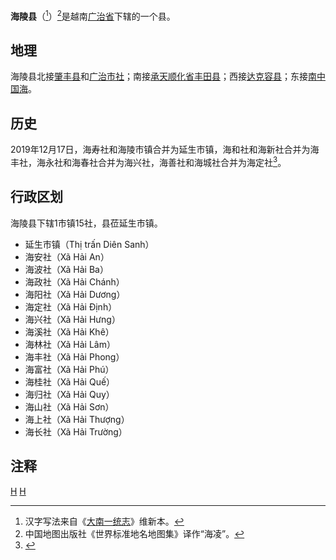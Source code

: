 {{Infobox Settlement
|name                   = 海陵县
|settlement_type        = 县
|official_name          = 
|other_name             = 
|native_name            = {{lang|vi|Huyện Hải Lăng}}
|nickname               = 
|motto                  = 
|image_skyline          = 
|imagesize              = 
|image_caption          = 
|image_flag             = 
|flag_size              = 
|image_seal             = 
|seal_size              = 
|image_shield           = 
|shield_size            = 
|image_blank_emblem     = 
|blank_emblem_size      = 
|image_map              = {{Infobox mapframe|frame-width=250|zoom=10}}
|mapsize                = 
|map_caption            = 
|image_map1             = 
|mapsize1               = 
|map_caption1           = 
|pushpin_map            = Vietnam
|pushpin_label_position = bottom
|pushpin_map_caption    = 
|pushpin_map1           = 
|pushpin_label_position1= 
|pushpin_map_caption1   = 
|subdivision_type       = 国家
|subdivision_name       = {{flag|Vietnam}}
|subdivision_type1      = [[越南行政区划|省]]
|subdivision_name1      = [[广治省|广治省]]
|subdivision_type2      = 行政区划
|subdivision_name2      = 1市镇15社
|subdivision_type3      = 
|subdivision_name3      = 
|seat_type              = 县莅
|seat                   = {{link-vi|延生市镇|Diên Sanh}}
|government_type        = 
|leader_title           = 
|leader_name            = 
|leader_title1          = 
|leader_name1           = 
|established_title      = 
|established_date       = 
|area_magnitude         = 
|unit_pref              = 
|area_footnotes         = 
|area_total_km2         = 423.68
|area_land_km2          = 
|area_water_km2         = 
|area_water_percent     = 
|area_urban_km2         = 
|area_metro_km2         = 
|population_as_of       = 2019年
|population_footnotes   = 
|population_note        = 
|population_total       = 79533
|population_density_km2 = auto
|population_metro             = 
|population_density_metro_km2 = 
|population_urban             = 
|population_density_urban_km2 = 
|timezone               = [[越南标准时间|越南标准时间]]
|utc_offset             = +7
|elevation_footnotes    = 
|elevation_m            = 
|coor_type              = 
|coordinates            = 
|postal_code_type       = 
|postal_code            = 
|area_code              = 
|website                = [http://hailang.quangtri.gov.vn 海陵县电子信息门户网站]
|footnotes              = 
}}
'''海陵县'''（{{vie|v='''Huyện Hải Lăng'''|hn=縣海陵}}<ref>汉字写法来自《[[大南一统志|大南一统志]]》维新本。</ref>）<ref>中国地图出版社《世界标准地名地图集》译作“海凌”。</ref>是越南[[广治省|广治省]]下辖的一个县。

==地理==
海陵县北接[[肇丰县|肇丰县]]和[[广治市社|广治市社]]；南接[[承天顺化省|承天顺化省]][[丰田县_(承天顺化省)|丰田县]]；西接[[达克容县|达克容县]]；东接[[南中国海|南中国海]]。

==历史==
2019年12月17日，海寿社和海陵市镇合并为延生市镇，海和社和海新社合并为海丰社，海永社和海春社合并为海兴社，海善社和海城社合并为海定社<ref>{{Cite web |url=http://vanban.chinhphu.vn/portal/page/portal/chinhphu/hethongvanban?mode=detail&document_id=198697 |title=Nghị quyết số 832/NQ-UBTVQH14 của ỦY BAN THƯỜNG VỤ QUỐC HỘI : Về việc sắp xếp các đơn vị hành chính cấp xã thuộc tỉnh Quảng Trị |access-date=2019-12-31 |archive-date=2020-02-03 |archive-url=https://web.archive.org/web/20200203182021/http://vanban.chinhphu.vn/portal/page/portal/chinhphu/hethongvanban?mode=detail&document_id=198697 |dead-url=no }}</ref>。

==行政区划==
海陵县下辖1市镇15社，县莅延生市镇。
*延生市镇（Thị trấn Diên Sanh）
*海安社（Xã Hải An）
*海波社（Xã Hải Ba）
*海政社（Xã Hải Chánh）
*海阳社（Xã Hải Dương）
*海定社（Xã Hải Định）
*海兴社（Xã Hải Hưng）
*海溪社（Xã Hải Khê）
*海林社（Xã Hải Lâm）
*海丰社（Xã Hải Phong）
*海富社（Xã Hải Phú）
*海桂社（Xã Hải Quế）
*海归社（Xã Hải Quy）
*海山社（Xã Hải Sơn）
*海上社（Xã Hải Thượng）
*海长社（Xã Hải Trường）

==注释==
{{reflist}}

{{广治省行政区划}}
{{越南北中部之县市镇区域划分}}

[[Category:越南县份|H]]
[[Category:广治省|H]]